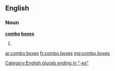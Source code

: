 ==English==

===Noun===
'''[[combo]] [[box]]es'''

# {{plural of|combo box}}

[[Category:English plurals ending in "-es"]]

[[ar:combo boxes]]
[[fr:combo boxes]]
[[mg:combo boxes]]